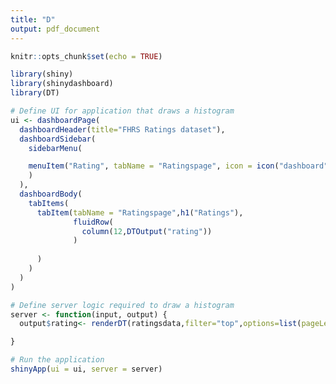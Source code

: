 ```yaml
---
title: "D"
output: pdf_document
---
```


```r
knitr::opts_chunk$set(echo = TRUE)
```

```r
library(shiny)
library(shinydashboard)
library(DT)

# Define UI for application that draws a histogram
ui <- dashboardPage(
  dashboardHeader(title="FHRS Ratings dataset"),
  dashboardSidebar(
    sidebarMenu(

    menuItem("Rating", tabName = "Ratingspage", icon = icon("dashboard"))
    )
  ),
  dashboardBody(
    tabItems(
      tabItem(tabName = "Ratingspage",h1("Ratings"),
              fluidRow(
                column(12,DTOutput("rating"))
              )
        
      )
    )
  )
)

# Define server logic required to draw a histogram
server <- function(input, output) {
  output$rating<- renderDT(ratingsdata,filter="top",options=list(pageLength=10))

}

# Run the application 
shinyApp(ui = ui, server = server)


```